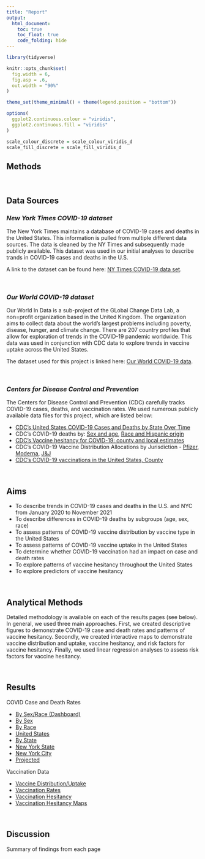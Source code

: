 ```yaml
---
title: "Report"
output: 
  html_document:
    toc: true
    toc_float: true
    code_folding: hide
---
```


```r
library(tidyverse)

knitr::opts_chunk$set(
  fig.width = 6,
  fig.asp = .6,
  out.width = "90%"
)

theme_set(theme_minimal() + theme(legend.position = "bottom"))

options(
  ggplot2.continuous.colour = "viridis",
  ggplot2.continuous.fill = "viridis"
)

scale_colour_discrete = scale_colour_viridis_d
scale_fill_discrete = scale_fill_viridis_d
```

## Methods 

\

## Data Sources

### *New York Times COVID-19 dataset*

The New York Times maintains a database of COVID-19 cases and deaths in the United States. This information is pulled from multiple different data sources. The data is cleaned by the NY Times and subsequently made publicly available. This dataset was used in our initial analyses to describe trands in COVID-19 cases and deaths in the U.S. 

A link to the dataset can be found here: [NY Times COVID-19 data set](https://github.com/nytimes/covid-19-data/).

\

### *Our World COVID-19 dataset*

Our World In Data is a sub-project of the GLobal Change Data Lab, a non=profit organization based in the United Kingdom. The organization aims to collect data about the world's largest problems including poverty, disease, hunger, and climate change. There are 207 country profiles that allow for exploration of trends in the COVID-19 pandemic worldwide. This data was used in conjunction with CDC data to explore trends in vaccine uptake across the United States. 

The dataset used for this project is linked here: [Our World COVID-19 data](https://github.com/owid/covid-19-data/tree/master/public/data/vaccinations).

\

### *Centers for Disease Control and Prevention*

The Centers for Disease Control and Prevention (CDC) carefully tracks COVID-19 cases, deaths, and vaccination rates. We used numerous publicly available data files for this project, which are listed below:

- [CDC's United States COVID-19 Cases and Deaths by State Over Time](https://data.cdc.gov/Case-Surveillance/United-States-COVID-19-Cases-and-Deaths-by-State-o/9mfq-cb36)
- CDC's COVID-19 deaths by: [Sex and age](https://data.cdc.gov/NCHS/Provisional-COVID-19-Deaths-by-Sex-and-Age/9bhg-hcku), [Race and Hispanic origin](https://data.cdc.gov/NCHS/Provisional-COVID-19-Deaths-Distribution-of-Deaths/pj7m-y5uh)
- [CDC's Vaccine hesitancy for COVID-19: county and local estimates](https://data.cdc.gov/Vaccinations/Vaccine-Hesitancy-for-COVID-19-County-and-local-es/q9mh-h2tw)
- CDC's COVID-19 Vaccine Distribution Allocations by Jurisdiction - [Pfizer](https://data.cdc.gov/Vaccinations/COVID-19-Vaccine-Distribution-Allocations-by-Juris/saz5-9hgg), [Moderna](https://data.cdc.gov/Vaccinations/COVID-19-Vaccine-Distribution-Allocations-by-Juris/b7pe-5nws), [J&J](https://data.cdc.gov/Vaccinations/COVID-19-Vaccine-Distribution-Allocations-by-Juris/w9zu-fywh)
- [CDC's COVID-19 vaccinations in the United States, County](https://data.cdc.gov/Vaccinations/COVID-19-Vaccinations-in-the-United-States-County/8xkx-amqh)

\

## Aims

* To describe trends in COVID-19 cases and deaths in the U.S. and NYC from January 2020 to November 2021
* To describe differences in COVID-19 deaths by subgroups (age, sex, race)
* To assess patterns of COVID-19 vaccine distribution by vaccine type in the United States
* To assess patterns of COVID-19 vaccine uptake in the United States
* To determine whether COVID-19 vaccination had an impact on case and death rates
* To explore patterns of vaccine hesitancy throughout the United States
* To explore predictors of vaccine hesitancy

\

## Analytical Methods

Detailed methodology is available on each of the results pages (see below). In general, we used three main approaches. First, we created descriptive figures to demonstrate COVID-19 case and death rates and patterns of vaccine hesitancy. Secondly, we created interactive maps to demonstrate vaccine distribution and uptake, vaccine hesitancy, and risk factors for vaccine hesitancy. Finally, we used linear regression analyses to assess risk factors for vaccine hesitancy.

\

## Results

COVID Case and Death Rates

* [By Sex/Race (Dashboard)](dashboard.html)
* [By Sex](covid_deaths_bysex.html)
* [By Race](covid_deaths_by_race_education.html)
* [United States](covid_pre_post_vacc.html)
* [By State](covid_by_state.html)
* [New York State](ny_covid_pre_post_vax.html)
* [New York City](nyc_covid_pre_post_vax.html)
* [Projected](case_death.html)

Vaccination Data

* [Vaccine Distribution/Uptake](vaccine_distribution.html)
* [Vaccination Rates](vaccination_rate.html)
* [Vaccination Hesitancy](vaccine_hesitancy_new.html)
* [Vaccination Hesitancy Maps](vax-hesitancy-maps.html)

\

## Discussion
Summary of findings from each page


